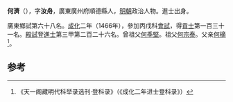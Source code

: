 '''何濟'''（{{bd|1438年||？}}），字'''汝舟'''，廣東廣州府順德縣人，[[明朝|明朝]]政治人物。進士出身。

廣東鄉試第六十八名。[[成化|成化]]二年（1466年），參加丙戌科[[會試|會試]]，得[[貢士|貢士]]第一百三十一名。[[殿試|殿試]]登[[進士|進士]]第三甲第二百二十六名。曾祖父[[何季堅|何季堅]]。祖父[[何宗泰|何宗泰]]。父亲[[何樀|何樀]]<ref>《天一阁藏明代科举录选刊·登科录》（《成化二年进士登科录》）</ref>。

==参考==
{{reflist}}
{{明朝人物小作品}}
{{成化二年丙戌科殿試金榜}}